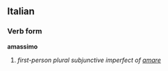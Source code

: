 ==Italian==
===Verb form===
'''amassimo'''

# ''first-person plural subjunctive imperfect of [[amare]]''
